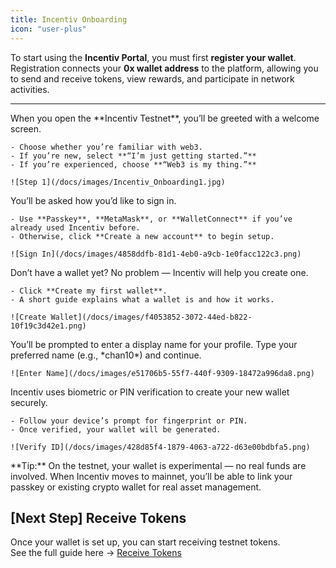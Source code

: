 ```yaml
---
title: Incentiv Onboarding
icon: "user-plus"
---
```


To start using the **Incentiv Portal**, you must first **register your wallet**. Registration connects your **0x wallet address** to the platform, allowing you to send and receive tokens, view rewards, and participate in network activities.

---
<Steps>
  <Step title="Step 1: Welcome to Incentiv">
    When you open the **Incentiv Testnet**, you’ll be greeted with a welcome screen.

    - Choose whether you’re familiar with web3.
    - If you’re new, select **“I’m just getting started.”**
    - If you’re experienced, choose **“Web3 is my thing.”**

    ![Step 1](/docs/images/Incentiv_Onboarding1.jpg)
  </Step>

  <Step title="Step 2: Sign In or Create Account">
    You’ll be asked how you’d like to sign in.

    - Use **Passkey**, **MetaMask**, or **WalletConnect** if you’ve already used Incentiv before.
    - Otherwise, click **Create a new account** to begin setup.
    
    ![Sign In](/docs/images/4858ddfb-81d1-4eb0-a9cb-1e0facc122c3.png)
  </Step>

  <Step title="Step 3: Create a Wallet">
    Don’t have a wallet yet? No problem — Incentiv will help you create one.

    - Click **Create my first wallet**.
    - A short guide explains what a wallet is and how it works.
    
    ![Create Wallet](/docs/images/f4053852-3072-44ed-b822-10f19c3d42e1.png)
  </Step>

  <Step title="Step 4: Choose Your Name">
    You’ll be prompted to enter a display name for your profile.  
    Type your preferred name (e.g., *chan10*) and continue.

    ![Enter Name](/docs/images/e51706b5-55f7-440f-9309-18472a996da8.png)
  </Step>

  <Step title="Step 5: Verify Your Identity">
    Incentiv uses biometric or PIN verification to create your new wallet securely.

    - Follow your device’s prompt for fingerprint or PIN.
    - Once verified, your wallet will be generated.

    ![Verify ID](/docs/images/428d85f4-1879-4063-a722-d63e00bdbfa5.png)
  </Step>
</Steps>

<Note>
  **Tip:** On the testnet, your wallet is experimental — no real funds are involved.  
  When Incentiv moves to mainnet, you’ll be able to link your passkey or existing crypto wallet for real asset management.
</Note>

## [Next Step] Receive Tokens

Once your wallet is set up, you can start receiving testnet tokens.  
See the full guide here → [Receive Tokens](#)

